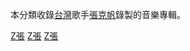 本分類收錄[[台灣|台灣]]歌手[[張克帆|張克帆]]錄製的音樂專輯。

[[Category:各演出者音樂專輯|Z張]]
[[Category:台灣流行音樂專輯|Z張]]
[[Category:紅孩兒音樂專輯|Z張]]
